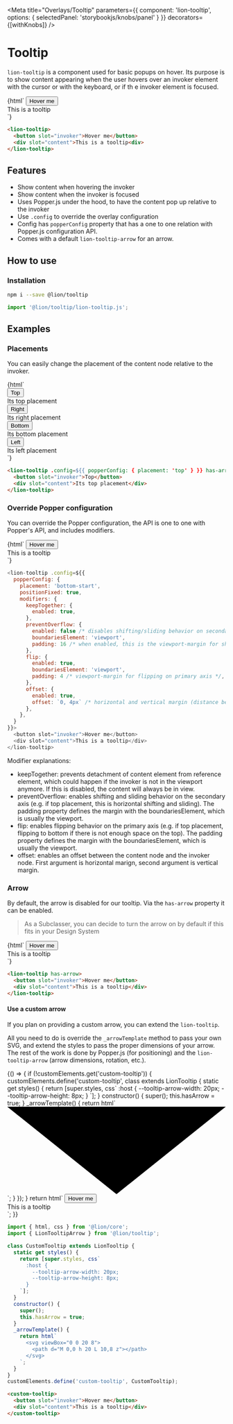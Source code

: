 
<Meta
  title="Overlays/Tooltip"
  parameters={{
    component: 'lion-tooltip',
    options: {
      selectedPanel: 'storybookjs/knobs/panel'
    }
  }}
  decorators={[withKnobs]}
/>

# Tooltip

`lion-tooltip` is a component used for basic popups on hover.
Its purpose is to show content appearing when the user hovers over an invoker element with the cursor or with the keyboard, or if th
e invoker element is focused.

<Story name="Default">
  {html`
    <style>${tooltipDemoStyles}</style>
    <lion-tooltip>
      <button slot="invoker" class="demo-tooltip-invoker">Hover me</button>
      <div slot="content" class="demo-tooltip-content">This is a tooltip</div>
    </lion-tooltip>
  `}
</Story>

```html
<lion-tooltip>
  <button slot="invoker">Hover me</button>
  <div slot="content">This is a tooltip<div>
</lion-tooltip>
```

## Features

- Show content when hovering the invoker
- Show content when the invoker is focused
- Uses Popper.js under the hood, to have the content pop up relative to the invoker
- Use `.config` to override the overlay configuration
- Config has `popperConfig` property that has a one to one relation with Popper.js configuration API.
- Comes with a default `lion-tooltip-arrow` for an arrow.

## How to use

### Installation

```sh
npm i --save @lion/tooltip
```

```js
import '@lion/tooltip/lion-tooltip.js';
```

## Examples

### Placements

You can easily change the placement of the content node relative to the invoker.

<Story name="Placements">
  {html`
    <style>
      ${tooltipDemoStyles}
    </style>
    <div class="demo-box-placements">
      <lion-tooltip .config=${{ popperConfig: { placement: 'top' } }} has-arrow>
        <button slot="invoker">Top</button>
        <div slot="content" class="demo-tooltip-content">Its top placement</div>
      </lion-tooltip>
      <lion-tooltip .config=${{ popperConfig: { placement: 'right' } }} has-arrow>
        <button slot="invoker">Right</button>
        <div slot="content" class="demo-tooltip-content">Its right placement</div>
      </lion-tooltip>
      <lion-tooltip .config=${{ popperConfig: { placement: 'bottom' } }} has-arrow>
        <button slot="invoker">Bottom</button>
        <div slot="content" class="demo-tooltip-content">Its bottom placement</div>
      </lion-tooltip>
      <lion-tooltip .config=${{ popperConfig: { placement: 'left' } }} has-arrow>
        <button slot="invoker">Left</button>
        <div slot="content" class="demo-tooltip-content">Its left placement</div>
      </lion-tooltip>
    </div>
  `}
</Story>

```html
<lion-tooltip .config=${{ popperConfig: { placement: 'top' } }} has-arrow>
  <button slot="invoker">Top</button>
  <div slot="content">Its top placement</div>
</lion-tooltip>
```

### Override Popper configuration

You can override the Popper configuration, the API is one to one with Popper's API, and includes modifiers.

<Story name="Override Popper config">
  {html`
    <style>${tooltipDemoStyles}</style>
    <lion-tooltip .config=${{
      popperConfig: object('Popper Configuration', {
        placement: 'bottom-start',
        positionFixed: true,
        modifiers: {
          keepTogether: {
            enabled: true,
          },
          preventOverflow: {
            enabled: false,
            boundariesElement: 'viewport',
            padding: 16,
          },
          flip: {
            enabled: true,
            boundariesElement: 'viewport',
            padding: 4,
          },
          offset: {
            enabled: true,
            offset: `0, 4px`,
          },
        },
      })}}>
      <button slot="invoker" class="demo-tooltip-invoker">Hover me</button>
      <div slot="content" class="demo-tooltip-content">This is a tooltip</div>
    </lion-tooltip>
  `}
</Story>

```js
<lion-tooltip .config=${{
  popperConfig: {
    placement: 'bottom-start',
    positionFixed: true,
    modifiers: {
      keepTogether: {
        enabled: true,
      },
      preventOverflow: {
        enabled: false /* disables shifting/sliding behavior on secondary axis */,
        boundariesElement: 'viewport',
        padding: 16 /* when enabled, this is the viewport-margin for shifting/sliding */,
      },
      flip: {
        enabled: true,
        boundariesElement: 'viewport',
        padding: 4 /* viewport-margin for flipping on primary axis */,
      },
      offset: {
        enabled: true,
        offset: `0, 4px` /* horizontal and vertical margin (distance between popper and referenceElement) */,
      },
    },
  }
}}>
  <button slot="invoker">Hover me</button>
  <div slot="content">This is a tooltip</div>
</lion-tooltip>
```

Modifier explanations:

- keepTogether: prevents detachment of content element from reference element, which could happen if the invoker is not in the viewport anymore. If this is disabled, the content will always be in view.
- preventOverflow: enables shifting and sliding behavior on the secondary axis (e.g. if top placement, this is horizontal shifting and sliding). The padding property defines the margin with the boundariesElement, which is usually the viewport.
- flip: enables flipping behavior on the primary axis (e.g. if top placement, flipping to bottom if there is not enough space on the top). The padding property defines the margin with the boundariesElement, which is usually the viewport.
- offset: enables an offset between the content node and the invoker node. First argument is horizontal marign, second argument is vertical margin.

### Arrow

By default, the arrow is disabled for our tooltip. Via the `has-arrow` property it can be enabled.

> As a Subclasser, you can decide to turn the arrow on by default if this fits in your Design System

<Story name="Arrow">
  {html`
    <style>${tooltipDemoStyles}</style>
    <lion-tooltip has-arrow>
      <button slot="invoker" class="demo-tooltip-invoker">Hover me</button>
      <div slot="content" class="demo-tooltip-content">This is a tooltip</div>
    </lion-tooltip>
  `}
</Story>

```html
<lion-tooltip has-arrow>
  <button slot="invoker">Hover me</button>
  <div slot="content">This is a tooltip</div>
</lion-tooltip>
```

#### Use a custom arrow

If you plan on providing a custom arrow, you can extend the `lion-tooltip`.

All you need to do is override the `_arrowTemplate` method to pass your own SVG, and extend the styles to pass the proper dimensions of your arrow.
The rest of the work is done by Popper.js (for positioning) and the `lion-tooltip-arrow` (arrow dimensions, rotation, etc.).

<Story name="Custom arrow">
  {() => {
    if (!customElements.get('custom-tooltip')) {
      customElements.define('custom-tooltip', class extends LionTooltip {
        static get styles() {
          return [super.styles, css`
            :host {
              --tooltip-arrow-width: 20px;
              --tooltip-arrow-height: 8px;
            }
          `];
        }
        constructor() {
          super();
          this.hasArrow = true;
        }
        _arrowTemplate() {
          return html`
            <svg viewBox="0 0 20 8">
              <path d="M 0,0 h 20 L 10,8 z"></path>
            </svg>
          `;
        }
      });
    }
    return html`
      <style>${tooltipDemoStyles}</style>
      <custom-tooltip>
        <button slot="invoker" class="demo-tooltip-invoker">Hover me</button>
        <div slot="content" class="demo-tooltip-content">This is a tooltip</div>
      </custom-tooltip>
    `;
  }}
</Story>

```js
import { html, css } from '@lion/core';
import { LionTooltipArrow } from '@lion/tooltip';

class CustomTooltip extends LionTooltip {
  static get styles() {
    return [super.styles, css`
      :host {
        --tooltip-arrow-width: 20px;
        --tooltip-arrow-height: 8px;
      }
    `];
  }
  constructor() {
    super();
    this.hasArrow = true;
  }
  _arrowTemplate() {
    return html`
      <svg viewBox="0 0 20 8">
        <path d="M 0,0 h 20 L 10,8 z"></path>
      </svg>
    `;
  }
}
customElements.define('custom-tooltip', CustomTooltip);
```

```html
<custom-tooltip>
  <button slot="invoker">Hover me</button>
  <div slot="content">This is a tooltip</div>
</custom-tooltip>
```
